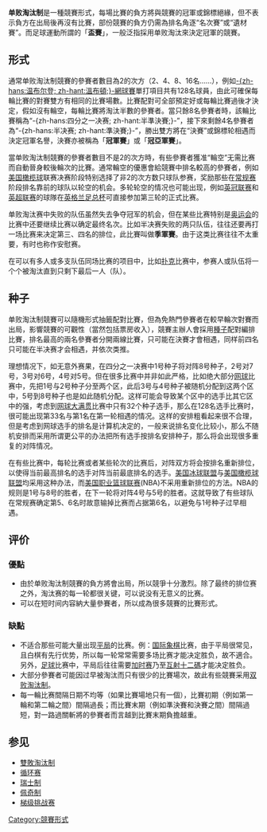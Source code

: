 {{noteTA
|G1=足球
}}
'''单败淘汰制'''是一種競賽形式，每場比賽的負方將與競賽的冠軍或錦標絕緣，但不表示負方在出局後再沒有比賽，部份競賽的負方仍需為排名角逐“名次賽”或“遺材賽”。而足球運動所謂的「'''盃賽'''」，一般泛指採用单败淘汰來決定冠軍的競賽。

==形式==
通常单败淘汰制競賽的參賽者數目為2的次方（2、4、8、16名……），例如[[温布尔登网球锦标赛|-{zh-hans:温布尔登; zh-hant:溫布頓;}-網球賽]]單打項目共有128名球員，由此可確保每輪比賽的對賽雙方有相同的比賽場數。比賽配對可全部預定好或每輪比賽過後才決定，假如沒有輪空，每輪比賽將淘汰半數的參賽者。當只餘8名參賽者時，該輪比賽稱為“-{zh-hans:四分之一决赛; zh-hant:半準決賽;}-”，接下來剩餘4名參賽者為“-{zh-hans:半决赛; zh-hant:準決賽;}-”，勝出雙方將在“決賽”或錦標轮相遇而決定冠軍名譽，決賽亦被稱為「'''冠軍賽'''」或「'''冠亞軍賽'''」。

當单败淘汰制競賽的參賽者數目不是2的次方時，有些參賽者獲准“輪空”无需比赛而自動晉身較後輪次的比賽。通常輪空的優惠會給競賽中排名較高的參賽者，例如[[美式足球|美国橄榄球]]联赛决赛阶段特别选择了非2的次方数只球队参赛，奖励那些在[[常规赛|常规赛]]阶段排名靠前的球队以轮空的机会。多轮轮空的情况也可能出现，例如[[英格蘭足球冠軍聯賽|英冠联赛]]和[[英格蘭足球超級聯賽|英超联赛]]的球隊在[[英格兰足总杯|英格兰足总杯]]可直接参加第三轮的正式比赛。

单败淘汰赛中失败的队伍虽然失去争夺冠军的机会，但在某些比赛特别是[[奥运会|奥运会]]的比赛中还要继续比赛以确定最终名次。比如半决赛失败的两只队伍，往往还要再打一场比赛来决定第三、四名的排位，此比賽叫做'''季軍賽'''。由于这类比赛往往不太重要，有时也称作安慰赛。

在可以有多人或多支队伍同场比赛的项目中，比如[[扑克|扑克]]比赛中，参赛人或队伍将一个个被淘汰直到只剩下最后一人（队）。

==种子==
单败淘汰制競賽可以隨機形式抽籤配對比賽，但為免熱門參賽者在較早輪次對賽而出局，影響競賽的可觀性（當然包括票房收入），競賽主辦人會採用[[種子排名|種子]]配對編排比賽，排名最高的兩名參賽者分開兩線比賽，只可能在決賽才會相遇，同样前四名只可能在半决赛才会相遇，并依次类推。

理想情况下，如无意外赛果，在四分之一决赛中1号种子将对阵8号种子，2号对7号，3号对6号，4号对5号。但在很多比赛中并非如此严格，比如绝大部分[[网球|网球]]比赛中，先把1号与2号种子分至两个区，此后3号与4号种子被随机分配到这两个区中，5号到8号种子也是如此随机分配。这样可能会导致某个区中的选手比其它区中的强，考虑到[[网球大满贯|网球大满贯]]比赛中只有32个种子选手，那么在128名选手比赛时，很可能出现第33名与第1名在第一轮相遇的情况。这样的安排粗看起来很不合理，但是考虑到网球选手的排名是计算机决定的，一般来说排名变化比较小，那么不随机安排而采用所谓更公平的办法把所有选手按排名安排种子，那么将会出现很多重复的对阵情况。

在有些比赛中，每轮比赛或者某些轮次的比赛后，对阵双方将会按排名重新排位，以使得当前最高排名的选手对阵当前最底排名的选手。[[美国冰球联盟|美国冰球联盟]]与[[美国橄榄球联盟|美国橄榄球联盟]]均采用这种办法，而[[美国职业篮球联赛|美国职业篮球联赛]](NBA)不采用重新排位的方法。NBA的规则是1号与8号的胜者，在下一轮将对阵4号与5号的胜者。这就导致了有些球队在常规赛确定第5、6名时故意输掉比赛而占据第6名，以避免与1号种子过早相遇。

==评价==
===優點===
*由於单败淘汰制競賽的負方將會出局，所以競爭十分激烈。除了最终的排位赛之外，淘汰赛的每一轮都很关键，可以说没有无意义的比赛。
*可以在短时间内容納大量參賽者，所以成為很多競賽的比賽形式。

===缺點===
*不适合那些可能大量出现[[平局|平局]]的比赛。例：[[国际象棋|国际象棋]]比赛，由于平局很常见，且白棋有先行优势，所以每一轮常常需要多场比赛才能决定胜负，故不適合。另外，[[足球|足球]]比赛中，平局后往往需要[[加时赛|加时赛]]乃至[[互射十二碼|互射十二碼]]才能决定胜负。
*大部分參賽者可能因过早被淘汰而只有很少的比賽場次，故此有些競賽采用[[双败淘汰制|双败淘汰制]]。
*每一輪比赛間隔日期不均等（如果比賽場地只有一個），比賽初期（例如第一輪和第二輪之間）間隔過長；而比賽末期（例如準決賽和決賽之間）間隔過短，對一路過關斬將的參賽者而言越到比賽末期負擔越重。

==参见==
*[[雙敗淘汰制|雙敗淘汰制]]
*[[循环赛|循环赛]]
*[[瑞士制|瑞士制]]
*[[佩奇制|佩奇制]]
*[[梯级挑战赛|梯级挑战赛]]

[[Category:競賽形式|Category:競賽形式]]